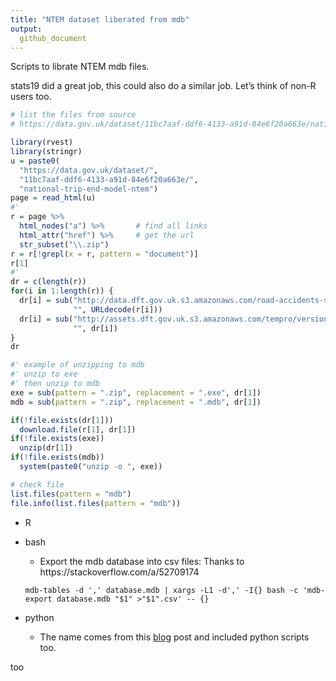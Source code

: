 ```yaml
---
title: "NTEM dataset liberated from mdb"
output:
  github_document
---
```


Scripts to librate NTEM mdb files.

stats19 did a great job, this could also do a similar job. Let's think of non-R users too.

```r
# list the files from source
# https://data.gov.uk/dataset/11bc7aaf-ddf6-4133-a91d-84e6f20a663e/national-trip-end-model-ntem

library(rvest)
library(stringr)
u = paste0(
  "https://data.gov.uk/dataset/",
  "11bc7aaf-ddf6-4133-a91d-84e6f20a663e/",
  "national-trip-end-model-ntem")
page = read_html(u)
#'
r = page %>%
  html_nodes("a") %>%       # find all links
  html_attr("href") %>%     # get the url
  str_subset("\\.zip")
r = r[!grepl(x = r, pattern = "document")]
r[1]
#'
dr = c(length(r))
for(i in 1:length(r)) {
  dr[i] = sub("http://data.dft.gov.uk.s3.amazonaws.com/road-accidents-safety-data/",
              "", URLdecode(r[i]))
  dr[i] = sub("http://assets.dft.gov.uk.s3.amazonaws.com/tempro/version7.2/",
              "", dr[i])
}
dr

#' example of unzipping to mdb
#' unzip to exe
#' then unzip to mdb
exe = sub(pattern = ".zip", replacement = ".exe", dr[1])
mdb = sub(pattern = ".zip", replacement = ".mdb", dr[1])

if(!file.exists(dr[1]))
  download.file(r[1], dr[1])
if(!file.exists(exe))
  unzip(dr[1])
if(!file.exists(mdb))
  system(paste0("unzip -o ", exe))

# check file
list.files(pattern = "mdb")
file.info(list.files(pattern = "mdb"))
```

* R
* bash
    - Export the mdb database into csv files:
    Thanks to https://stackoverflow.com/a/52709174
    
    `mdb-tables -d ',' database.mdb | xargs -L1 -d',' -I{} bash -c 'mdb-export database.mdb "$1" >"$1".csv' -- {}`
    
* python
    - The name comes from this [blog](http://mazamascience.com/WorkingWithData/?p=168) post and included python scripts too.

too
